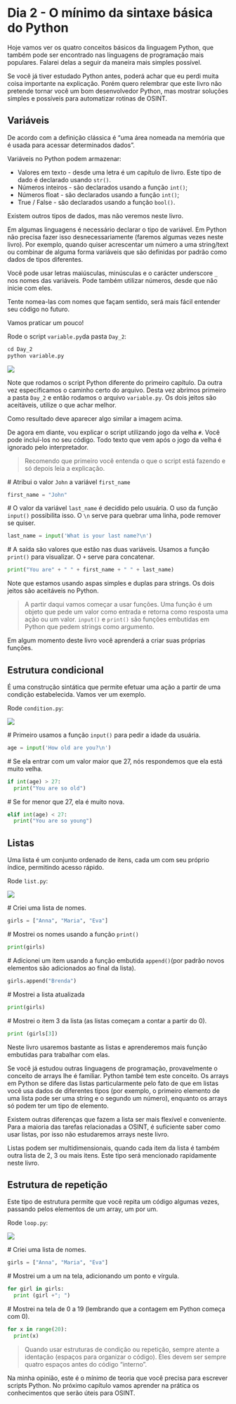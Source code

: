 # Dia 2 - O m&#237;nimo da sintaxe b&#225;sica do Python

Hoje vamos ver os quatro conceitos b&#225;sicos da linguagem Python, que tamb&#233;m pode ser encontrado nas linguagens de programa&#231;&#227;o mais populares. Falarei delas a seguir da maneira mais simples poss&#237;vel.

Se voc&#234; j&#225; tiver estudado Python antes, poder&#225; achar que eu perdi muita coisa importante na explica&#231;&#227;o. Por&#233;m quero relembrar que este livro n&#227;o pretende tornar voc&#234; um bom desenvolvedor Python, mas mostrar solu&#231;&#245;es simples e poss&#237;veis para automatizar rotinas de OSINT.

## Vari&#225;veis

De acordo com a defini&#231;&#227;o cl&#225;ssica &#233; "uma &#225;rea nomeada na mem&#243;ria que &#233; usada para acessar determinados dados".

Vari&#225;veis no Python podem armazenar:

-   Valores em texto - desde uma letra &#233; um cap&#237;tulo de livro. Este tipo de dado &#233; declarado usando `str()`.
-   N&#250;meros inteiros - s&#227;o declarados usando a fun&#231;&#227;o `int()`;
-   N&#250;meros float - s&#227;o declarados usando a fun&#231;&#227;o `int()`;
-   True / False - s&#227;o declarados usando a fun&#231;&#227;o `bool()`.

Existem outros tipos de dados, mas n&#227;o veremos neste livro.

Em algumas linguagens &#233; necess&#225;rio declarar o tipo de vari&#225;vel. Em Python n&#227;o precisa fazer isso desnecessariamente (faremos algumas vezes neste livro). Por exemplo, quando quiser acrescentar um n&#250;mero a uma string/text ou combinar de alguma forma vari&#225;veis que s&#227;o definidas por padr&#227;o como dados de tipos diferentes.

Voc&#234; pode usar letras mai&#250;sculas, min&#250;sculas e o car&#225;cter underscore `_` nos nomes das vari&#225;veis. Pode tamb&#233;m utilizar n&#250;meros, desde que n&#227;o inicie com eles.

Tente nomea-las com nomes que fa&#231;am sentido, ser&#225; mais f&#225;cil entender seu c&#243;digo no futuro.

Vamos praticar um pouco!

Rode o script `variable.py`da pasta `Day_2`:

```python
cd Day_2
python variable.py
```

![](img/ppo_7.png){fig-align="center"}

Note que rodamos o script Python diferente do primeiro cap&#237;tulo. Da outra vez especificamos o caminho certo do arquivo. Desta vez abrimos primeiro a pasta `Day_2` e ent&#227;o rodamos o arquivo `variable.py`. Os dois jeitos s&#227;o aceit&#224;veis, utilize o que achar melhor.

Como resultado deve aparecer algo similar a imagem acima.

De agora em diante, vou explicar o script utilizando jogo da velha `#`. Voc&#234; pode inclu&#237;-los no seu c&#243;digo. Todo texto que vem ap&#243;s o jogo da velha &#233; ignorado pelo interpretador.

>Recomendo que primeiro voc&#234; entenda o que o script est&#225; fazendo e s&#243; depois leia a explica&#231;&#227;o.

\#\ Atribui o valor `John` a vari&#225;vel `first_name`

```python
first_name = "John"
```

\#\ O valor da vari&#225;vel `last_name` &#233; decidido pelo usu&#225;ria. O uso da fun&#231;&#227;o `input()` possibilita isso. O `\n` serve para quebrar uma linha, pode remover se quiser.

```python
last_name = input('What is your last name?\n')
```

\#\ A sa&#237;da s&#227;o valores que est&#227;o nas duas vari&#225;veis. Usamos a fun&#231;&#227;o `print()` para visualizar. O `+` serve para concatenar.

```python
print("You are" + " " + first_name + " " + last_name)
```

Note que estamos usando aspas simples e duplas para strings. Os dois jeitos s&#227;o aceit&#225;veis no Python.

> A partir daqui vamos come&#231;ar a usar fun&#231;&#245;es. Uma fun&#231;&#227;o &#233; um objeto que pede um valor como entrada e retorna como resposta uma a&#231;&#227;o ou um valor. `input()` e `print()` s&#227;o fun&#231;&#245;es embutidas em Python que pedem strings como argumento.

Em algum momento deste livro voc&#234; aprender&#225; a criar suas pr&#243;prias fun&#231;&#245;es.

## Estrutura condicional 

&#201; uma constru&#231;&#227;o sint&#225;tica que permite efetuar uma a&#231;&#227;o a partir de uma condi&#231;&#227;o estabelecida. Vamos ver um exemplo.

Rode `condition.py`:

![](img/ppo_8.png){fig-align="center"}

\#\ Primeiro usamos a fun&#231;&#227;o `input()` para pedir a idade da usu&#225;ria.

```python
age = input('How old are you?\n')
```

\#\ Se ela entrar com um valor maior que 27, n&#243;s respondemos que ela est&#225; muito velha.

```python
if int(age) > 27:
  print("You are so old")
```

\#\ Se for menor que 27, ela &#233; muito nova.

```python
elif int(age) < 27:
  print("You are so young")
```

## Listas

Uma lista &#233; um conjunto ordenado de itens, cada um com seu pr&#243;prio &#237;ndice, permitindo acesso r&#225;pido.

Rode `list.py`: 

![](img/ppo_9.png){fig-align="center"}

\#\ Criei uma lista de nomes.

```python
girls = ["Anna", "Maria", "Eva"]
```

\#\ Mostrei os nomes usando a fun&#231;&#227;o `print()`

```python
print(girls)
```

\#\ Adicionei um item usando a fun&#231;&#227;o embutida `append()`(por padr&#227;o novos elementos s&#227;o adicionados ao final da lista).

```python
girls.append("Brenda")
```

\#\ Mostrei a lista atualizada

```python
print(girls)
```

\#\ Mostrei o item 3 da lista (as listas come&#231;am a contar a partir do 0).

```python
print (girls[3])
```

Neste livro usaremos bastante as listas e aprenderemos mais fun&#231;&#227;o embutidas para trabalhar com elas.

Se voc&#234; j&#225; estudou outras linguagens de programa&#231;&#227;o, provavelmente o conceito de arrays lhe &#233; familiar. Python tamb&#233; tem este conceito. Os arrays em Python se difere das listas particularmente pelo fato de que em listas voc&#234; usa dados de diferentes tipos (por exemplo, o primeiro elemento de uma lista pode ser uma string e o segundo um n&#250;mero), enquanto os arrays s&#243; podem ter um tipo de elemento. 

Existem outras diferen&#231;as que fazem a lista ser mais flex&#237;vel e conveniente. Para a maioria das tarefas relacionadas a OSINT, &#233; suficiente saber como usar listas, por isso n&#227;o estudaremos arrays neste livro. 

Listas podem ser multidimensionais, quando cada item da lista &#233; tamb&#233;m outra lista de 2, 3 ou mais itens. Este tipo ser&#225; mencionado rapidamente neste livro.

## Estrutura de repeti&#231;&#227;o

Este tipo de estrutura permite que voc&#234; repita um c&#243;digo algumas vezes, passando pelos elementos de um array, um por um. 

Rode `loop.py`:

![](img/ppo_10.png){fig-align="center"}

\#\ Criei uma lista de nomes.

```python
girls = ["Anna", "Maria", "Eva"]
```

\#\ Mostrei um a um na tela, adicionando um ponto e v&#237;rgula.

```python
for girl in girls:
  print (girl +"; ")
```

\#\ Mostrei na tela de 0 a 19 (lembrando que a contagem em Python come&#231;a com 0).

```python
for x in range(20):
  print(x)
```

> Quando usar estruturas de condi&#231;&#227;o ou repeti&#231;&#227;o, sempre atente a identa&#231;&#227;o (espa&#231;os para organizar o c&#243;digo). Eles devem ser sempre quatro espa&#231;os antes do c&#243;digo "interno".

Na minha opini&#227;o, este &#233; o m&#237;nimo de teoria que voc&#234; precisa para escrever scripts Python. No pr&#243;ximo cap&#237;tulo vamos aprender na pr&#225;tica os conhecimentos que ser&#227;o &#250;teis para OSINT.






